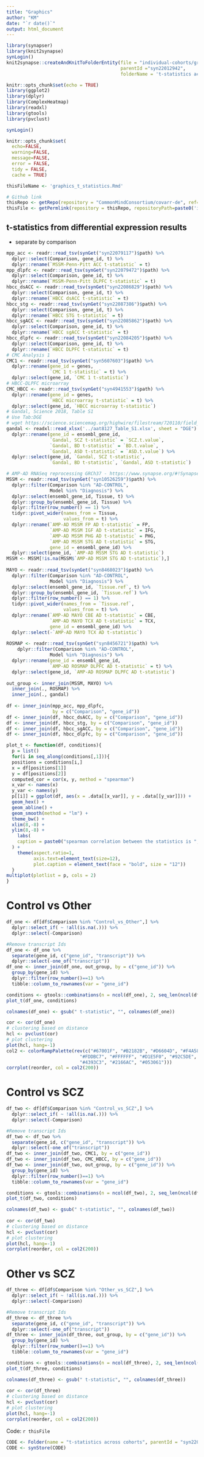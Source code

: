 ```yaml
---
title: "Graphics"
author: "KM"
date: "`r date()`"
output: html_document
---
```


```r
library(synapser)
library(knit2synapse)
synLogin()
knit2synapse::createAndKnitToFolderEntity(file = "individual-cohorts/graphics_t_statistics.Rmd",
                                          parentId ="syn22012942",
                                          folderName = 't-statistics across cohorts')
```

```r
knitr::opts_chunk$set(echo = TRUE)
library(ggplot2)
library(dplyr)
library(ComplexHeatmap)
library(readxl)
library(gtools)
library(pvclust)

synLogin()

knitr::opts_chunk$set(
  echo=FALSE,
  warning=FALSE,
  message=FALSE,
  error = FALSE,
  tidy = FALSE,
  cache = TRUE)
```

```r
thisFileName <- 'graphics_t_statistics.Rmd'

# Github link
thisRepo <- getRepo(repository = "CommonMindConsortium/covarr-de", ref="branch", refName='master')
thisFile <- getPermlink(repository = thisRepo, repositoryPath=paste0('individual-cohorts/',thisFileName))
```

## t-statistics from differential expression results

- separate by comparison

```r
mpp_acc <- readr::read_tsv(synGet("syn22079117")$path) %>% 
  dplyr::select(Comparison, gene_id, t) %>% 
  dplyr::rename(`MSSM-Penn-Pitt ACC t-statistic` = t)
mpp_dlpfc <- readr::read_tsv(synGet("syn22079472")$path) %>% 
  dplyr::select(Comparison, gene_id, t) %>% 
  dplyr::rename(`MSSM-Penn-Pitt DLPFC t-statistic` = t)
hbcc_dsACC <- readr::read_tsv(synGet("syn22086829")$path) %>% 
  dplyr::select(Comparison, gene_id, t) %>% 
  dplyr::rename(`HBCC dsACC t-statistic` = t)
hbcc_stg <- readr::read_tsv(synGet("syn22087386")$path) %>% 
  dplyr::select(Comparison, gene_id, t) %>% 
  dplyr::rename(`HBCC STG t-statistic` = t)
hbcc_sgACC <- readr::read_tsv(synGet("syn22085862")$path) %>% 
  dplyr::select(Comparison, gene_id, t) %>% 
  dplyr::rename(`HBCC sgACC t-statistic` = t)
hbcc_dlpfc <- readr::read_tsv(synGet("syn22084205")$path) %>% 
  dplyr::select(Comparison, gene_id, t) %>% 
  dplyr::rename(`HBCC DLPFC t-statistic` = t)
# CMC Analysis 1
CMC1 <- readr::read_tsv(synGet("syn5607603")$path) %>% 
  dplyr::rename(gene_id = genes,
                `CMC 1 t-statistic` = t) %>% 
  dplyr::select(gene_id, `CMC 1 t-statistic`)
# HBCC-DLPFC microarray
CMC_HBCC <- readr::read_tsv(synGet("syn4941553")$path) %>% 
  dplyr::rename(gene_id = genes,
                `HBCC microarray t-statistic` = t) %>% 
  dplyr::select(gene_id, `HBCC microarray t-statistic`)
# Gandal, Science 2018, Table S1
# Use Tab:DGE
# wget https://science.sciencemag.org/highwire/filestream/720110/field_highwire_adjunct_files/1/aat8127_Table_S1.xlsx
gandal <- readxl::read_xlsx('../aat8127_Table_S1.xlsx', sheet = "DGE") %>% 
  dplyr::rename(gene_id = ensembl_gene_id,
                `Gandal, SCZ t-statistic` = `SCZ.t.value`,
                `Gandal, BD t-statistic` = `BD.t.value`,
                `Gandal, ASD t-statistic` = `ASD.t.value`) %>%
  dplyr::select(gene_id, `Gandal, SCZ t-statistic`,
                `Gandal, BD t-statistic`, `Gandal, ASD t-statistic`)

# AMP-AD RNASeq reprocessing GRCh37 - https://www.synapse.org/#!Synapse:syn9702085
MSSM <- readr::read_tsv(synGet("syn10526259")$path) %>%
  dplyr::filter(Comparison %in% "AD-CONTROL",
                Model %in% "Diagnosis") %>%
  dplyr::select(ensembl_gene_id, Tissue, t) %>%
  dplyr::group_by(ensembl_gene_id, Tissue) %>% 
  dplyr::filter(row_number() == 1) %>% 
  tidyr::pivot_wider(names_from = Tissue,
                     values_from = t) %>%
  dplyr::rename(`AMP-AD MSSM FP AD t-statistic` = FP,
                `AMP-AD MSSM IGF AD t-statistic` = IFG,
                `AMP-AD MSSM PHG AD t-statistic` = PHG,
                `AMP-AD MSSM STG AD t-statistic` = STG,
                gene_id = ensembl_gene_id) %>% 
  dplyr::select(gene_id, `AMP-AD MSSM STG AD t-statistic`) 
MSSM <- MSSM[!is.na(MSSM$`AMP-AD MSSM STG AD t-statistic`),]
  
MAYO <- readr::read_tsv(synGet("syn8468023")$path) %>% 
  dplyr::filter(Comparison %in% "AD-CONTROL",
                Model %in% "Diagnosis") %>%
  dplyr::select(ensembl_gene_id, `Tissue.ref`, t) %>%
  dplyr::group_by(ensembl_gene_id, `Tissue.ref`) %>% 
  dplyr::filter(row_number() == 1) %>% 
  tidyr::pivot_wider(names_from = `Tissue.ref`,
                     values_from = t) %>% 
  dplyr::rename(`AMP-AD MAYO CBE AD t-statistic` = CBE,
                `AMP-AD MAYO TCX AD t-statistic` = TCX,
                gene_id = ensembl_gene_id) %>% 
  dplyr::select(-`AMP-AD MAYO TCX AD t-statistic`)
  
ROSMAP <- readr::read_tsv(synGet("syn8456721")$path) %>%
    dplyr::filter(Comparison %in% "AD-CONTROL",
                Model %in% "Diagnosis") %>%
  dplyr::rename(gene_id = ensembl_gene_id, 
                `AMP-AD ROSMAP DLPFC AD t-statistic` = t) %>% 
  dplyr::select(gene_id, `AMP-AD ROSMAP DLPFC AD t-statistic`)
  
out_group <- inner_join(MSSM, MAYO) %>% 
  inner_join(., ROSMAP) %>% 
  inner_join(., gandal)
  
df <- inner_join(mpp_acc, mpp_dlpfc,
                 by = c("Comparison", "gene_id"))
df <- inner_join(df, hbcc_dsACC, by = c("Comparison", "gene_id"))
df <- inner_join(df, hbcc_stg, by = c("Comparison", "gene_id"))
df <- inner_join(df, hbcc_sgACC, by = c("Comparison", "gene_id"))
df <- inner_join(df, hbcc_dlpfc, by = c("Comparison", "gene_id"))
```

```r
plot_t <- function(df, conditions){
  p = list()
  for(i in seq_along(conditions[,1])){
  positions = conditions[i,]
  x = df[positions[1]]
  y = df[positions[2]]
  computed_cor = cor(x, y, method = "spearman")
  x_var <- names(x)
  y_var <- names(y)
  p[[i]] = ggplot(df, aes(x = .data[[x_var]], y = .data[[y_var]])) +
  geom_hex() +
  geom_abline() +
  geom_smooth(method = "lm") +
  theme_bw() +
  xlim(8,-8) + 
  ylim(8,-8) +
    labs(
    caption = paste0("spearman correlation between the statistics is ", round(computed_cor, digits = 3))
  ) +
    theme(aspect.ratio=1, 
          axis.text=element_text(size=12),
          plot.caption = element_text(face = "bold", size = "12"))
  }
multiplot(plotlist = p, cols = 2)
}
```

# Control vs Other
```r
df_one <- df[df$Comparison %in% "Control_vs_Other",] %>% 
  dplyr::select_if( ~ !all(is.na(.))) %>% 
  dplyr::select(-Comparison)

#Remove transcript Ids
df_one <- df_one %>% 
  separate(gene_id, c("gene_id", "transcript")) %>% 
  dplyr::select(-one_of("transcript"))
df_one <- inner_join(df_one, out_group, by = c("gene_id")) %>% 
  group_by(gene_id) %>% 
  dplyr::filter(row_number()==1) %>% 
  tibble::column_to_rownames(var = "gene_id")

conditions <- gtools::combinations(n = ncol(df_one), 2, seq_len(ncol(df_one)))
plot_t(df_one, conditions)
```

```r
colnames(df_one) <- gsub(" t-statistic", "", colnames(df_one))

cor <- cor(df_one)
# clustering based on distance
hcl <- pvclust(cor)
# plot clustering
plot(hcl, hang=-1)
col2 <- colorRampPalette(rev(c("#67001F", "#B2182B", "#D6604D", "#F4A582",
                           "#FDDBC7", "#FFFFFF", "#D1E5F0", "#92C5DE",
                           "#4393C3", "#2166AC", "#053061")))
corrplot(reorder, col = col2(200))
```


# Control vs SCZ
```r
df_two <- df[df$Comparison %in% "Control_vs_SCZ",] %>% 
  dplyr::select_if( ~ !all(is.na(.))) %>% 
  dplyr::select(-Comparison)

#Remove transcript Ids
df_two <- df_two %>% 
  separate(gene_id, c("gene_id", "transcript")) %>% 
  dplyr::select(-one_of("transcript"))
df_two <- inner_join(df_two, CMC1, by = c("gene_id")) 
df_two <- inner_join(df_two, CMC_HBCC, by = c("gene_id"))
df_two <- inner_join(df_two, out_group, by = c("gene_id")) %>% 
  group_by(gene_id) %>% 
  dplyr::filter(row_number()==1) %>% 
  tibble::column_to_rownames(var = "gene_id")

conditions <- gtools::combinations(n = ncol(df_two), 2, seq_len(ncol(df_two)))
plot_t(df_two, conditions)
```


```r
colnames(df_two) <- gsub(" t-statistic", "", colnames(df_two))
  
cor <- cor(df_two)
# clustering based on distance
hcl <- pvclust(cor)
# plot clustering
plot(hcl, hang=-1)
corrplot(reorder, col = col2(200))
```

# Other vs SCZ
```r
df_three <- df[df$Comparison %in% "Other_vs_SCZ",] %>% 
  dplyr::select_if( ~ !all(is.na(.))) %>% 
  dplyr::select(-Comparison)

#Remove transcript Ids
df_three <- df_three %>% 
  separate(gene_id, c("gene_id", "transcript")) %>% 
  dplyr::select(-one_of("transcript"))
df_three <- inner_join(df_three, out_group, by = c("gene_id")) %>% 
  group_by(gene_id) %>% 
  dplyr::filter(row_number()==1) %>% 
  tibble::column_to_rownames(var = "gene_id")

conditions <- gtools::combinations(n = ncol(df_three), 2, seq_len(ncol(df_three)))
plot_t(df_three, conditions)
```


```r
colnames(df_three) <- gsub(" t-statistic", "", colnames(df_three))
  
cor <- cor(df_three)
# clustering based on distance
hcl <- pvclust(cor)
# plot clustering
plot(hcl, hang=-1)
corrplot(reorder, col = col2(200))
```

Code: `r thisFile`

```r
CODE <- Folder(name = "t-statistics across cohorts", parentId = "syn22012942")
CODE <- synStore(CODE)
```
